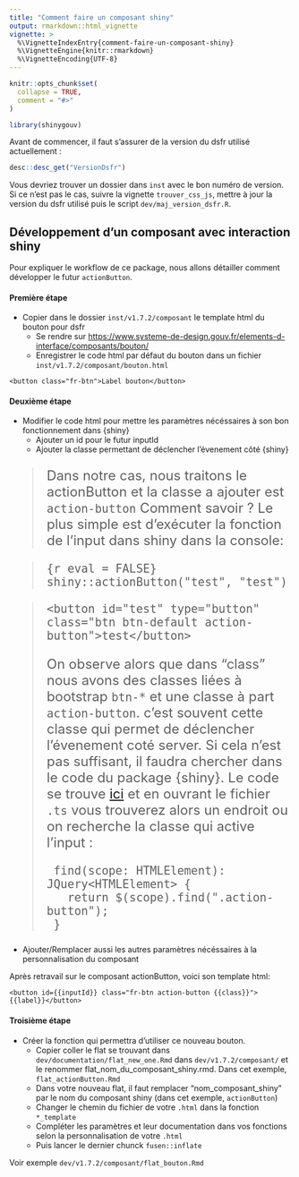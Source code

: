 ```yaml
---
title: "Comment faire un composant shiny"
output: rmarkdown::html_vignette
vignette: >
  %\VignetteIndexEntry{comment-faire-un-composant-shiny}
  %\VignetteEngine{knitr::rmarkdown}
  %\VignetteEncoding{UTF-8}
---
```


```r
knitr::opts_chunk$set(
  collapse = TRUE,
  comment = "#>"
)
```

```r
library(shinygouv)
```

<!-- WARNING - This vignette is generated by {fusen} from /dev/flat_comment-faire-un-composant-shiny.Rmd: do not edit by hand -->

<style>
blockquote{
  font-size: 1.5rem;
}
</style>

Avant de commencer, il faut s'assurer de la version du dsfr utilisé actuellement :


```r
desc::desc_get("VersionDsfr")
```

Vous devriez trouver un dossier dans `inst` avec le bon numéro de version. Si ce n'est pas le cas, suivre la vignette `trouver_css_js`, mettre à jour la version du dsfr utilisé puis le script `dev/maj_version_dsfr.R`.


## Développement d'un composant avec interaction shiny

Pour expliquer le workflow de ce package, nous allons détailler comment développer le futur `actionButton`.


#### Première étape

- Copier dans le dossier `inst/v1.7.2/composant` le template html du bouton pour dsfr
  - Se rendre sur <https://www.systeme-de-design.gouv.fr/elements-d-interface/composants/bouton/>
  - Enregistrer le code html par défaut du bouton dans un fichier `inst/v1.7.2/composant/bouton.html`
  
```
<button class="fr-btn">Label bouton</button>
```


#### Deuxième étape

- Modifier le code html pour mettre les paramètres nécéssaires à son bon fonctionnement dans {shiny}
  - Ajouter un id pour le futur inputId
  - Ajouter la classe permettant de déclencher l'évenement côté {shiny}


> Dans notre cas, nous traitons le actionButton et la classe a ajouter est `action-button`
Comment savoir ?
Le plus simple est d'exécuter la fonction de l'input dans shiny dans la console:

>```{r eval = FALSE}
>shiny::actionButton("test", "test")
>```

>`<button id="test" type="button" class="btn btn-default action-button">test</button>`
>
>On observe alors que dans "class" nous avons des classes liées à bootstrap `btn-*` et une classe à part `action-button`. c'est souvent cette classe qui permet de déclencher l'évenement coté server. Si cela n'est pas suffisant, il faudra chercher dans le code du package {shiny}. Le code se trouve [ici](https://github.com/rstudio/shiny/tree/main/srcts/src/bindings/input) et en ouvrant le fichier `.ts` vous trouverez alors un endroit ou on recherche la classe qui active l'input :
>```
>  find(scope: HTMLElement): JQuery<HTMLElement> {
>    return $(scope).find(".action-button");
>  }
>```

  - Ajouter/Remplacer aussi les autres paramètres nécéssaires à la personnalisation du composant
  
Après retravail sur le composant actionButton, voici son template html:

```
<button id={{inputId}} class="fr-btn action-button {{class}}">{{label}}</button>
```


#### Troisième étape

- Créer la fonction qui permettra d'utiliser ce nouveau bouton.
  - Copier coller le flat se trouvant dans `dev/documentation/flat_new_one.Rmd` dans
  `dev/v1.7.2/composant/` et le renommer flat_nom_du_composant_shiny.rmd. Dans cet exemple, `flat_actionButton.Rmd`
  - Dans votre nouveau flat, il faut remplacer "nom_composant_shiny" par le nom du composant shiny (dans cet exemple, `actionButton`)
  - Changer le chemin du fichier de votre `.html` dans la fonction `*_template`
  - Compléter les paramètres et leur documentation dans vos fonctions selon la personnalisation de votre `.html`
  - Puis lancer le dernier chunck `fusen::inflate`
  
Voir exemple `dev/v1.7.2/composant/flat_bouton.Rmd`
 



